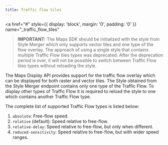 ```yaml
---
title: Traffic flow tiles
---
```


<a
  href="#"
  style={{ display: 'block', margin: '0', padding: '0' }}
  name="_traffic_flow_tiles"
></a>

<Blockquote type="announcement">

**IMPORTANT:** The Maps SDK should be initialized with the style from Style Merger which only
supports vector tiles and one type of the flow overlay. The approach of using a single style that
contains multiple Traffic Flow tiles types was deprecated. After the deprecation period is over, it
will not be possible to switch between Traffic Flow tiles types without reloading the style.

</Blockquote>

The Maps Display API provides support for the traffic flow overlay which can be displayed for both
raster and vector tiles. The Style obtained from the Style Merger endpoint contains only one type of
the Traffic Flow. To display other types of Traffic Flow it is required to reload the style to one
which contains another Traffic Flow type.

The complete list of supported Traffic Flow types is listed below:

1. `absolute`: Free-flow speed.
2. `relative` (default): Speed relative to free-flow.
3. `relative-delay`: Speed relative to free-flow, but only when different.
4. `reduced-sensitivity`: Speed relative to free-flow, but with wider speed ranges.
